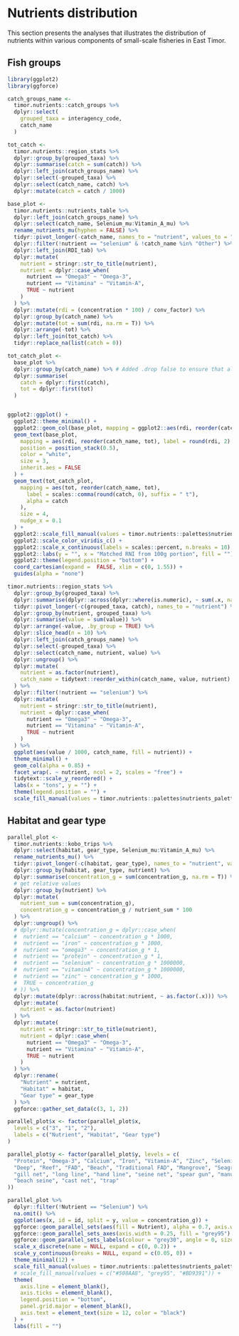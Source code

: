 # Nutrients distribution {#distribution}

This section presents the analyses that illustrates the distribution of nutrients within various components of small-scale fisheries in East Timor.

## Fish groups 

```r

library(ggplot2)
library(ggforce)

catch_groups_name <-
  timor.nutrients::catch_groups %>%
  dplyr::select(
    grouped_taxa = interagency_code,
    catch_name
  )

tot_catch <-
  timor.nutrients::region_stats %>%
  dplyr::group_by(grouped_taxa) %>%
  dplyr::summarise(catch = sum(catch)) %>%
  dplyr::left_join(catch_groups_name) %>%
  dplyr::select(-grouped_taxa) %>%
  dplyr::select(catch_name, catch) %>%
  dplyr::mutate(catch = catch / 1000)

base_plot <-
  timor.nutrients::nutrients_table %>%
  dplyr::left_join(catch_groups_name) %>%
  dplyr::select(catch_name, Selenium_mu:Vitamin_A_mu) %>%
  rename_nutrients_mu(hyphen = FALSE) %>%
  tidyr::pivot_longer(-catch_name, names_to = "nutrient", values_to = "concentration") %>%
  dplyr::filter(!nutrient == "selenium" & !catch_name %in% "Other") %>%
  dplyr::left_join(RDI_tab) %>%
  dplyr::mutate(
    nutrient = stringr::str_to_title(nutrient),
    nutrient = dplyr::case_when(
      nutrient == "Omega3" ~ "Omega-3",
      nutrient == "Vitamina" ~ "Vitamin-A",
      TRUE ~ nutrient
    )
  ) %>%
  dplyr::mutate(rdi = (concentration * 100) / conv_factor) %>%
  dplyr::group_by(catch_name) %>%
  dplyr::mutate(tot = sum(rdi, na.rm = T)) %>%
  dplyr::arrange(-tot) %>%
  dplyr::left_join(tot_catch) %>%
  tidyr::replace_na(list(catch = 0))

tot_catch_plot <-
  base_plot %>%
  dplyr::group_by(catch_name) %>% # Added .drop false to ensure that all factor levels remain in plot
  dplyr::summarise(
    catch = dplyr::first(catch),
    tot = dplyr::first(tot)
  )


ggplot2::ggplot() +
  ggplot2::theme_minimal() +
  ggplot2::geom_col(base_plot, mapping = ggplot2::aes(rdi, reorder(catch_name, tot), fill = nutrient), alpha = 0.85) +
  geom_text(base_plot,
    mapping = aes(rdi, reorder(catch_name, tot), label = round(rdi, 2) * 100),
    position = position_stack(0.5),
    color = "white",
    size = 3,
    inherit.aes = FALSE
  ) +
  geom_text(tot_catch_plot,
    mapping = aes(tot, reorder(catch_name, tot),
      label = scales::comma(round(catch, 0), suffix = " t"),
      alpha = catch
    ),
    size = 4,
    nudge_x = 0.1
  ) +
  ggplot2::scale_fill_manual(values = timor.nutrients::palettes$nutrients_palette) +
  ggplot2::scale_color_viridis_c() +
  ggplot2::scale_x_continuous(labels = scales::percent, n.breaks = 10) +
  ggplot2::labs(y = "", x = "Matched RNI from 100g portion", fill = "") +
  ggplot2::theme(legend.position = "bottom") +
  coord_cartesian(expand =  FALSE, xlim = c(0, 1.55)) +
  guides(alpha = "none")

```


```r

timor.nutrients::region_stats %>%
  dplyr::group_by(grouped_taxa) %>%
  dplyr::summarise(dplyr::across(dplyr::where(is.numeric), ~ sum(.x, na.rm = T))) %>%
  tidyr::pivot_longer(-c(grouped_taxa, catch), names_to = "nutrient") %>%
  dplyr::group_by(nutrient, grouped_taxa) %>%
  dplyr::summarise(value = sum(value)) %>%
  dplyr::arrange(-value, .by_group = TRUE) %>%
  dplyr::slice_head(n = 10) %>%
  dplyr::left_join(catch_groups_name) %>%
  dplyr::select(-grouped_taxa) %>%
  dplyr::select(catch_name, nutrient, value) %>%
  dplyr::ungroup() %>%
  dplyr::mutate(
    nutrient = as.factor(nutrient),
    catch_name = tidytext::reorder_within(catch_name, value, nutrient)
  ) %>%
  dplyr::filter(!nutrient == "selenium") %>%
  dplyr::mutate(
    nutrient = stringr::str_to_title(nutrient),
    nutrient = dplyr::case_when(
      nutrient == "Omega3" ~ "Omega-3",
      nutrient == "Vitamina" ~ "Vitamin-A",
      TRUE ~ nutrient
    )
  ) %>%
  ggplot(aes(value / 1000, catch_name, fill = nutrient)) +
  theme_minimal() +
  geom_col(alpha = 0.85) +
  facet_wrap(. ~ nutrient, ncol = 2, scales = "free") +
  tidytext::scale_y_reordered() +
  labs(x = "tons", y = "") +
  theme(legend.position = "") +
  scale_fill_manual(values = timor.nutrients::palettes$nutrients_palette)
```

## Habitat and gear type

```r
parallel_plot <-
  timor.nutrients::kobo_trips %>%
  dplyr::select(habitat, gear_type, Selenium_mu:Vitamin_A_mu) %>%
  rename_nutrients_mu() %>%
  tidyr::pivot_longer(-c(habitat, gear_type), names_to = "nutrient", values_to = "concentration_g") %>%
  dplyr::group_by(habitat, gear_type, nutrient) %>%
  dplyr::summarise(concentration_g = sum(concentration_g, na.rm = T)) %>%
  # get relative values
  dplyr::group_by(nutrient) %>%
  dplyr::mutate(
    nutrient_sum = sum(concentration_g),
    concentration_g = concentration_g / nutrient_sum * 100
  ) %>%
  dplyr::ungroup() %>%
  # dplyr::mutate(concentration_g = dplyr::case_when(
  #  nutrient == "calcium" ~ concentration_g * 1000,
  #  nutrient == "iron" ~ concentration_g * 1000,
  #  nutrient == "omega3" ~ concentration_g * 1,
  #  nutrient == "protein" ~ concentration_g * 1,
  #  nutrient == "selenium" ~ concentration_g * 1000000,
  #  nutrient == "vitaminA" ~ concentration_g * 1000000,
  #  nutrient == "zinc" ~ concentration_g * 1000,
  #  TRUE ~ concentration_g
  # )) %>%
  dplyr::mutate(dplyr::across(habitat:nutrient, ~ as.factor(.x))) %>%
  dplyr::mutate(
    nutrient = as.factor(nutrient)
  ) %>%
  dplyr::mutate(
    nutrient = stringr::str_to_title(nutrient),
    nutrient = dplyr::case_when(
      nutrient == "Omega3" ~ "Omega-3",
      nutrient == "Vitamina" ~ "Vitamin-A",
      TRUE ~ nutrient
    )
  ) %>%
  dplyr::rename(
    "Nutrient" = nutrient,
    "Habitat" = habitat,
    "Gear type" = gear_type
  ) %>%
  ggforce::gather_set_data(c(3, 1, 2))

parallel_plot$x <- factor(parallel_plot$x,
  levels = c("3", "1", "2"),
  labels = c("Nutrient", "Habitat", "Gear type")
)

parallel_plot$y <- factor(parallel_plot$y, levels = c(
  "Protein", "Omega-3", "Calcium", "Iron", "Vitamin-A", "Zinc", "Selenium",
  "Deep", "Reef", "FAD", "Beach", "Traditional FAD", "Mangrove", "Seagrass",
  "gill net", "long line", "hand line", "seine net", "spear gun", "manual collection",
  "beach seine", "cast net", "trap"
))

parallel_plot %>%
  dplyr::filter(!Nutrient == "Selenium") %>%
  na.omit() %>%
  ggplot(aes(x, id = id, split = y, value = concentration_g)) +
  ggforce::geom_parallel_sets(aes(fill = Nutrient), alpha = 0.7, axis.width = 0.1) +
  ggforce::geom_parallel_sets_axes(axis.width = 0.25, fill = "grey95") +
  ggforce::geom_parallel_sets_labels(colour = "grey30", angle = 0, size = 3.5) +
  scale_x_discrete(name = NULL, expand = c(0, 0.2)) +
  scale_y_continuous(breaks = NULL, expand = c(0.05, 0)) +
  theme_minimal(12) +
  scale_fill_manual(values = timor.nutrients::palettes$nutrients_palette) +
  # scale_fill_manual(values = c("#508AA8", "grey95", "#BD9391")) +
  theme(
    axis.line = element_blank(),
    axis.ticks = element_blank(),
    legend.position = "bottom",
    panel.grid.major = element_blank(),
    axis.text = element_text(size = 12, color = "black")
  ) +
  labs(fill = "")
```

